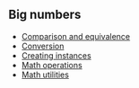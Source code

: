 ## Big numbers

- [Comparison and equivalence](../examples/big-numbers/comparison_equivalence)
- [Conversion](../examples/big-numbers/conversion)
- [Creating instances](../examples/big-numbers/create_instances)
- [Math operations](../examples/big-numbers/math_operations)
- [Math utilities](../examples/big-numbers/math_utilities)
